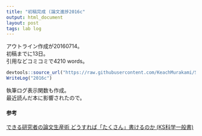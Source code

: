 ```yaml
---
title: "初稿完成 (論文進捗2016c"
output: html_document
layout: post
tags: lab log
---
```


アウトライン作成が20160714。  
初稿までに13日。  
引用などコミコミで4210 words。  

```r
devtools::source_url("https://raw.githubusercontent.com/KeachMurakami/Sources/master/MyData/WriteLog.R")
WriteLog("2016c")
```

執筆ログ表示関数も作成。  
最近読んだ本に影響されたので。  

#### 参考  
[できる研究者の論文生産術 どうすれば「たくさん」書けるのか (KS科学一般書)](http://www.kspub.co.jp/book/detail/1531536.html)  